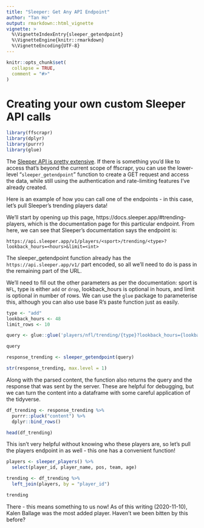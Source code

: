 ```yaml
---
title: "Sleeper: Get Any API Endpoint"
author: "Tan Ho"
output: rmarkdown::html_vignette
vignette: >
  %\VignetteIndexEntry{sleeper_getendpoint}
  %\VignetteEngine{knitr::rmarkdown}
  %\VignetteEncoding{UTF-8}
---
```


```r
knitr::opts_chunk$set(
  collapse = TRUE,
  comment = "#>"
)
```

# Creating your own custom Sleeper API calls

```r
library(ffscrapr)
library(dplyr)
library(purrr)
library(glue)
```

The [Sleeper API is pretty extensive](https://docs.sleeper.app). If there is something you'd like to access that's beyond the current scope of ffscrapr, you can use the lower-level "`sleeper_getendpoint`" function to create a GET request and access the data, while still using the authentication and rate-limiting features I've already created. 

Here is an example of how you can call one of the endpoints - in this case, let's pull Sleeper's trending players data! 

We'll start by opening up this page, https://docs.sleeper.app/#trending-players, which is the documentation page for this particular endpoint. From here, we can see that Sleeper's documentation says the endpoint is: 

`https://api.sleeper.app/v1/players/<sport>/trending/<type>?lookback_hours=<hours>&limit=<int>`

The sleeper_getendpoint function already has the `https://api.sleeper.app/v1/` part encoded, so all we'll need to do is pass in the remaining part of the URL. 

We'll need to fill out the other parameters as per the documentation: sport is `NFL`, type is either `add` or `drop`, lookback_hours is optional in hours, and limit is optional in number of rows. We can use the `glue` package to parameterise this, although you can also use base R's paste function just as easily.

```r

type <- "add"
lookback_hours <- 48
limit_rows <- 10

query <- glue::glue('players/nfl/trending/{type}?lookback_hours={lookback_hours}&limit={limit_rows}')

query

response_trending <- sleeper_getendpoint(query)

str(response_trending, max.level = 1)
```

Along with the parsed content, the function also returns the query and the response that was sent by the server. These are helpful for debugging, but we can turn the content into a dataframe with some careful application of the tidyverse. 

```r

df_trending <- response_trending %>% 
  purrr::pluck("content") %>% 
  dplyr::bind_rows()

head(df_trending)
```

This isn't very helpful without knowing who these players are, so let's pull the players endpoint in as well - this one has a convenient function!

```r

players <- sleeper_players() %>% 
  select(player_id, player_name, pos, team, age)

trending <- df_trending %>% 
  left_join(players, by = "player_id")

trending

```

There - this means something to us now! As of this writing (2020-11-10), Kalen Ballage was the most added player. Haven't we been bitten by this before?
